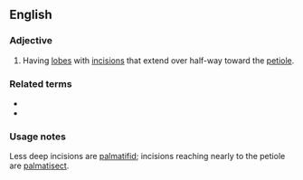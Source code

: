 ==English==

===Adjective===
{{en-adj|-}}

# {{lb|en|botany|of leaves}} Having [[lobe]]s with [[incision]]s that extend over half-way toward the [[petiole]].

===Related terms===
* {{l|en|palmate}}
* {{l|en|pinnatipartite}}

===Usage notes===
Less deep incisions are [[palmatifid]]; incisions reaching nearly to the petiole are [[palmatisect]].